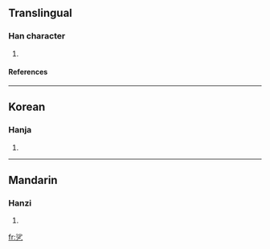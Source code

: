 ==Translingual==
===Han character===
{{Han char|rad=乙|as=07|sn=8|four=|canj=水竹弓 (EHN)}}
# {{defn|Han}}
====References====
{{Han ref|kx=0084.201|dj=0171.261|hdz=10055.051|uh=4E77|ud=20087}}
----
==Korean==
===Hanja===
{{ko-hanja|hangeul=살|rv=sal|mr=sal}}
# {{defn|Korean}}
----
==Mandarin==
===Hanzi===
{{cmn-hanzi|pin=[[shā]] (sha1)|wg=sha<sup>1</sup>}}
# {{defn|Mandarin}}

[[fr:乷]]